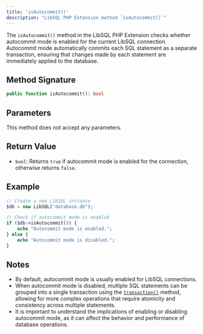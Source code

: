 ```yaml
---
title: 'isAutocommit()'
description: "LibSQL PHP Extension method `isAutocommit()`"
---
```


The `isAutocommit()` method in the LibSQL PHP Extension checks whether autocommit mode is enabled for the current LibSQL connection. Autocommit mode automatically commits each SQL statement as a separate transaction, ensuring that changes made by each statement are immediately applied to the database.

## Method Signature

```php
public function isAutocommit(): bool
```

## Parameters

This method does not accept any parameters.

## Return Value

- `bool`: Returns `true` if autocommit mode is enabled for the connection, otherwise returns `false`.

## Example

```php
// Create a new LibSQL instance
$db = new LibSQL("database.db");

// Check if autocommit mode is enabled
if ($db->isAutocommit()) {
    echo "Autocommit mode is enabled.";
} else {
    echo "Autocommit mode is disabled.";
}
```

## Notes

- By default, autocommit mode is usually enabled for LibSQL connections.
- When autocommit mode is disabled, multiple SQL statements can be grouped into a single transaction using the [`transaction()`](/dark-extensions/libsql-class/transaction) method, allowing for more complex operations that require atomicity and consistency across multiple statements.
- It is important to understand the implications of enabling or disabling autocommit mode, as it can affect the behavior and performance of database operations.
